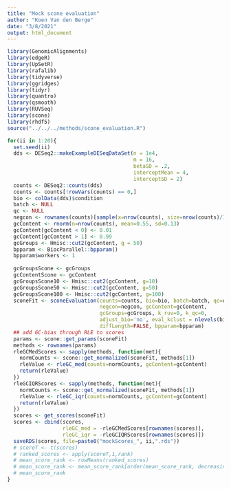 ```yaml
---
title: "Mock scone evaluation"
author: "Koen Van den Berge"
date: "3/8/2021"
output: html_document
---
```


```r
library(GenomicAlignments)
library(edgeR)
library(UpSetR)
library(rafalib)
library(tidyverse)
library(ggridges)
library(tidyr)
library(quantro)
library(qsmooth)
library(RUVSeq)
library(scone)
library(rhdf5)
source("../../../methods/scone_evaluation.R")

for(ii in 1:20){
  set.seed(ii)
  dds <- DESeq2::makeExampleDESeqDataSet(n = 1e4,
                                         m = 16,
                                         betaSD = .2,
                                         interceptMean = 4,
                                         interceptSD = 2)
  counts <- DESeq2::counts(dds)
  counts <- counts[!rowVars(counts) == 0,]
  bio <- colData(dds)$condition
  batch <- NULL
  qc <- NULL
  negcon <- rownames(counts)[sample(x=nrow(counts), size=nrow(counts)/10)]
  gcContent <- rnorm(n=nrow(counts), mean=0.55, sd=0.13)
  gcContent[gcContent < 0] <- 0.01
  gcContent[gcContent > 1] <- 0.99
  gcGroups <- Hmisc::cut2(gcContent, g = 50)
  bpparam <- BiocParallel::bpparam()
  bpparam$workers <- 1
  
  gcGroupsScone <- gcGroups
  gcContentScone <- gcContent
  gcGroupsScone10 <- Hmisc::cut2(gcContent, g=10)
  gcGroupsScone50 <- Hmisc::cut2(gcContent, g=50)
  gcGroupsScone100 <- Hmisc::cut2(gcContent, g=100)
  sconeFit <- sconeEvaluation(counts=counts, bio=bio, batch=batch, qc=qc,
                              negcon=negcon, gcContent=gcContent, 
                              gcGroups=gcGroups, k_ruv=0, k_qc=0, 
                              adjust_bio='no', eval_kclust = nlevels(bio),
                              diffLength=FALSE, bpparam=bpparam)
  ## add GC-bias through RLE to scores
  params <- scone::get_params(sconeFit)
  methods <- rownames(params)
  rleGCMedScores <- sapply(methods, function(met){
    normCounts <- scone::get_normalized(sconeFit, methods[1])
    rleValue <- rleGC_med(counts=normCounts, gcContent=gcContent)
    return(rleValue)
  })
  rleGCIQRScores <- sapply(methods, function(met){
    normCounts <- scone::get_normalized(sconeFit, methods[1])
    rleValue <- rleGC_iqr(counts=normCounts, gcContent=gcContent)
    return(rleValue)
  })
  scores <- get_scores(sconeFit)
  scores <- cbind(scores,
                  rleGC_med = -rleGCMedScores[rownames(scores)],
                  rleGC_iqr = -rleGCIQRScores[rownames(scores)])
  saveRDS(scores, file=paste0("mockScores_", ii,".rds"))
  # scoreT <- t(scores)
  # ranked_scores <- apply(scoreT,1,rank)
  # mean_score_rank <- rowMeans(ranked_scores)
  # mean_score_rank <- mean_score_rank[order(mean_score_rank, decreasing=TRUE)]
  # mean_score_rank
}
```




